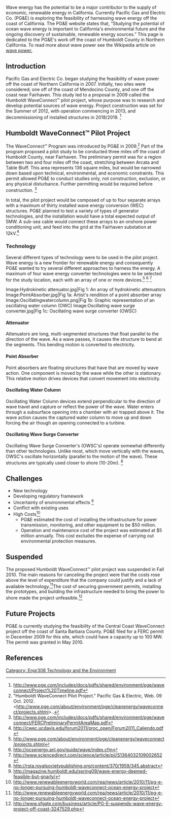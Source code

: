 Wave energy has the potential to be a major contributor to the supply of economic, renewable energy in California. Currently Pacific Gas and Electric Co. (PG&E) is exploring the feasibility of harnessing wave energy off the coast of California. The PG&E website states that, “Studying the potential of ocean wave energy is important to California's environmental future and the ongoing discovery of sustainable, renewable energy sources.” This page is dedicated to the PG&E's work off the coast of Humboldt County in Northern California. To read more about wave power see the Wikipedia article on [http://en.wikipedia.org/wiki/Wave_power wave power.]

==Introduction==
Pacific Gas and Electric Co. began studying the feasibility of wave power off the coast of Northern California in 2007. Initially, two sites were considered; one off of the coast of Mendocino County, and one off the coast near Fairhaven. This study led to a proposal in 2009 called the Humboldt WaveConnect™ pilot project, whose purpose was to research and develop potential sources of wave energy. Project construction was set for the Summer of 2012, with operation commencing in 2013, and decommissioning of installed structures in 2018/2019. <ref> http://www.pge.com/includes/docs/pdfs/shared/environment/pge/waveconnect/Project%20Timeline.pdf </ref>

==Humboldt WaveConnect™ Pilot Project==
The WaveConnect™ Program was introduced by PG&E in 2009.<ref>"Humboldt WaveConnect Pilot Project." Pacific Gas & Electric, Web. 09 Oct. 2012. <http://www.pge.com/about/environment/pge/cleanenergy/waveconnect/projects.shtml>..</ref>  Part of the program proposed a pilot study to be conducted three miles off the coast of Humboldt County, near Fairhaven. The preliminary permit was for a region between two and four miles off the coast, stretching between Arcata and Table Bluff. This area represents 136 square miles, but would be narrowed down based upon technical, environmental, and economic constraints. This permit allowed PG&E to conduct studies only, not construction, exclusion, or any physical disturbance. Further permitting would be required before construction. <ref>http://www.pge.com/includes/docs/pdfs/shared/environment/pge/waveconnect/FERCPreliminaryPermitAreaMap.pdf</ref>

In total, the pilot project would be composed of up to four separate arrays with a maximum of thirty installed wave energy conversion (WEC) structures. PG&E planned to test a variety of types of generator technologies, and the installation would have a total expected output of 5MW. A sub-sea cable would connect these arrays to an onshore power conditioning unit, and feed into the grid at the Fairhaven substation at 12kV.<ref> http://cwec.ucdavis.edu/forum2011/proc_open/Forum2011_Caliendo.pdf</ref>

===Technology===
Several different types of technology were to be used in the pilot project. Wave energy is a new frontier for renewable energy and consequently PG&E wanted to try several different approaches to harness the energy. A maximum of four wave energy converter technologies were to be selected for the study location, each with an array of one or more devices.<ref>
http://www.pge.com/about/environment/pge/cleanenergy/waveconnect/projects.shtml</ref>
<ref>http://ocsenergy.anl.gov/guide/wave/index.cfm</ref> <ref>http://www.sciencedirect.com/science/article/pii/S1364032109002652</ref>

<gallery>
Image:Hydrokinetic attenuator.jpg|Fig 1: An array of hydrokinetic attenuators
Image:PointAbsorber.jpg|Fig 1a: Artist's rendition of a point absorber array
Image:Oscillatingwatercolumn.png|Fig 1b: Graphic representation of an oscillating water column (OWC)
Image:Oscillating wave surge converter.jpg|Fig 1c: Oscillating wave surge converter (OWSC)
</gallery>

====Attenuator====
Attenuators are long, multi-segmented structures that float parallel to the direction of the wave. As a wave passes, it causes the structure to bend at the segments. This bending motion is converted to electricity. 

====Point Absorber====
Point absorbers are floating structures that have that are moved by wave action. One component is moved by the wave while the other is stationary. This relative motion drives devices that convert movement into electricity.

====Oscillating Water Column====
Oscillating Water Column devices extend perpendicular to the direction of wave travel and capture or reflect the power of the wave. Water enters through a subsurface opening into a chamber with air trapped above it. The wave action causes the captured water column to move up and down forcing the air though an opening connected to a turbine.

====Oscillating Wave Surge Converter====
Oscillating Wave Surge Converter's (OWSC's) operate somewhat differently than other technologies. Unlike most, which move vertically with the waves, OWSC's oscillate horizontally (parallel to the motion of the wave). These structures are typically used closer to shore (10-20m). <ref>http://rsta.royalsocietypublishing.org/content/370/1959/345.abstract</ref>
 
== Challenges ==
*New technology
*Developing regulatory framework
*Uncertainty of environmental effects <ref>http://magazine.humboldt.edu/spring09/wave-energy-deemed-feasible-but-gnarly/</ref>
*Conflict with existing uses
*High Costs<ref>http://www.renewableenergyworld.com/rea/news/article/2010/11/pg-e-no-longer-pursuing-humboldt-waveconnect-ocean-energy-project</ref>
**PG&E estimated the cost of installing the infrastructure for power transmission, monitoring, and other equipment to be $50 million.
** Operation and maintenance cost of the project was estimated at $5 million annually. This cost excludes the expense of carrying out environmental protection measures.

==Suspended==
The proposed Humboldt WaveConnect™ pilot project was suspended in Fall 2010. The main reasons for canceling the project were that the costs rose above the level of expenditure that the company could justify and a lack of available technology.<ref>http://www.renewableenergyworld.com/rea/news/article/2010/11/pg-e-no-longer-pursuing-humboldt-waveconnect-ocean-energy-project</ref>The cost of securing government permits, installing the prototypes, and building the infrastructure needed to bring the power to shore made the project unfeasible.<ref>http://www.sfgate.com/business/article/PG-E-suspends-wave-energy-project-off-coast-3247529.php</ref>

==Future Projects==
PG&E is currently studying the feasibility of the Central Coast WaveConnect project off the coast of Santa Barbara County. PG&E filed for a FERC permit in December 2009 for this site, which could have a capacity up to 100 MW. The permit was granted in May 2010.

==References==
{{Reflist}}

[[Category: Engr308 Technology and the Environment]]